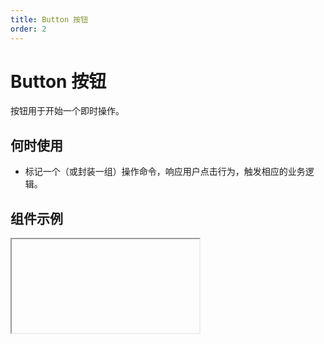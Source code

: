 ```yaml
---
title: Button 按钮
order: 2
---
```


# Button 按钮

按钮用于开始一个即时操作。

## 何时使用

- 标记一个（或封装一组）操作命令，响应用户点击行为，触发相应的业务逻辑。

## 组件示例


<Iframe url="https://www.aliwork.com/developer/button-v2?isRenderNav=false" />

## 组件属性


<AttrTable
  dataSource={[
    {
      code: "content",
      type: "string",
      default: "按钮",
      desc: "标题",
    },
    {
      code: "type",
      type: `'primary' | 'normal' | 'secondary' | 'ghostLight' | 'ghostDark' | 'warningNormal' |'warningPrimary' | 'textNormal' | 'textPrimary' | 'textSecondary'`,
      default:` 'primary' `,
      desc: "按钮的类型",
    },
    {
      code: "baseIcon",
      type: "string",
      default: "-",
      desc: "基础图标",
    },
    {
      code: "otherIcon",
      type: "string",
      default: "-",
      desc: "其他图标",
    },
    {
      code: "loading",
      type: "boolean",
      default: "false",
      desc: "按钮的载入状态",
    },
    {
      code: "onClick",
      type: "(e: 0bject) => void",
      default: "-",
      desc: "点击按钮时事件",
    },
  ]}
/>
